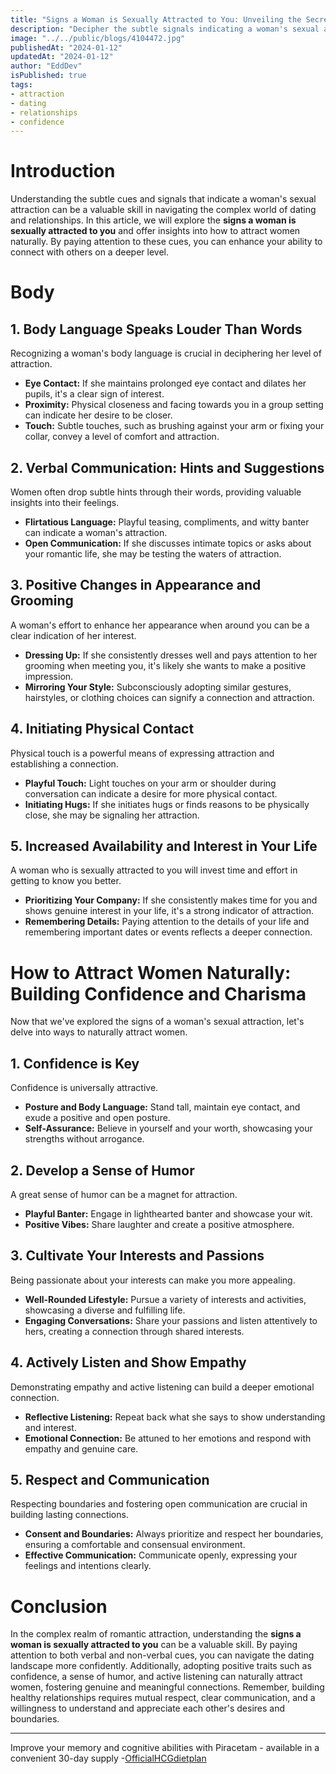 ```yaml
---
title: "Signs a Woman is Sexually Attracted to You: Unveiling the Secrets of Attraction"
description: "Decipher the subtle signals indicating a woman's sexual attraction. Explore the signs a woman is sexually attracted to you, with insights on building connections naturally. Enhance your dating skills and confidence."
image: "../../public/blogs/4104472.jpg"
publishedAt: "2024-01-12"
updatedAt: "2024-01-12"
author: "EddDev"
isPublished: true
tags:
- attraction
- dating
- relationships
- confidence
---
```



# Introduction

Understanding the subtle cues and signals that indicate a woman's sexual attraction can be a valuable skill in navigating the complex world of dating and relationships. In this article, we will explore the **signs a woman is sexually attracted to you** and offer insights into how to attract women naturally. By paying attention to these cues, you can enhance your ability to connect with others on a deeper level.

# Body

## 1. Body Language Speaks Louder Than Words

Recognizing a woman's body language is crucial in deciphering her level of attraction.

- **Eye Contact:** If she maintains prolonged eye contact and dilates her pupils, it's a clear sign of interest.
- **Proximity:** Physical closeness and facing towards you in a group setting can indicate her desire to be closer.
- **Touch:** Subtle touches, such as brushing against your arm or fixing your collar, convey a level of comfort and attraction.

## 2. Verbal Communication: Hints and Suggestions

Women often drop subtle hints through their words, providing valuable insights into their feelings.

- **Flirtatious Language:** Playful teasing, compliments, and witty banter can indicate a woman's attraction.
- **Open Communication:** If she discusses intimate topics or asks about your romantic life, she may be testing the waters of attraction.

## 3. Positive Changes in Appearance and Grooming

A woman's effort to enhance her appearance when around you can be a clear indication of her interest.

- **Dressing Up:** If she consistently dresses well and pays attention to her grooming when meeting you, it's likely she wants to make a positive impression.
- **Mirroring Your Style:** Subconsciously adopting similar gestures, hairstyles, or clothing choices can signify a connection and attraction.

## 4. Initiating Physical Contact

Physical touch is a powerful means of expressing attraction and establishing a connection.

- **Playful Touch:** Light touches on your arm or shoulder during conversation can indicate a desire for more physical contact.
- **Initiating Hugs:** If she initiates hugs or finds reasons to be physically close, she may be signaling her attraction.

## 5. Increased Availability and Interest in Your Life

A woman who is sexually attracted to you will invest time and effort in getting to know you better.

- **Prioritizing Your Company:** If she consistently makes time for you and shows genuine interest in your life, it's a strong indicator of attraction.
- **Remembering Details:** Paying attention to the details of your life and remembering important dates or events reflects a deeper connection.

# How to Attract Women Naturally: Building Confidence and Charisma

Now that we've explored the signs of a woman's sexual attraction, let's delve into ways to naturally attract women.

## 1. Confidence is Key

Confidence is universally attractive.

- **Posture and Body Language:** Stand tall, maintain eye contact, and exude a positive and open posture.
- **Self-Assurance:** Believe in yourself and your worth, showcasing your strengths without arrogance.

## 2. Develop a Sense of Humor

A great sense of humor can be a magnet for attraction.

- **Playful Banter:** Engage in lighthearted banter and showcase your wit.
- **Positive Vibes:** Share laughter and create a positive atmosphere.

## 3. Cultivate Your Interests and Passions

Being passionate about your interests can make you more appealing.

- **Well-Rounded Lifestyle:** Pursue a variety of interests and activities, showcasing a diverse and fulfilling life.
- **Engaging Conversations:** Share your passions and listen attentively to hers, creating a connection through shared interests.

## 4. Actively Listen and Show Empathy

Demonstrating empathy and active listening can build a deeper emotional connection.

- **Reflective Listening:** Repeat back what she says to show understanding and interest.
- **Emotional Connection:** Be attuned to her emotions and respond with empathy and genuine care.

## 5. Respect and Communication

Respecting boundaries and fostering open communication are crucial in building lasting connections.

- **Consent and Boundaries:** Always prioritize and respect her boundaries, ensuring a comfortable and consensual environment.
- **Effective Communication:** Communicate openly, expressing your feelings and intentions clearly.

# Conclusion

In the complex realm of romantic attraction, understanding the **signs a woman is sexually attracted to you** can be a valuable skill. By paying attention to both verbal and non-verbal cues, you can navigate the dating landscape more confidently. Additionally, adopting positive traits such as confidence, a sense of humor, and active listening can naturally attract women, fostering genuine and meaningful connections. Remember, building healthy relationships requires mutual respect, clear communication, and a willingness to understand and appreciate each other's desires and boundaries.

---

Improve your memory and cognitive abilities with Piracetam - available in a convenient 30-day supply -[OfficialHCGdietplan](https://shareasale.com/r.cfm?b=2312539&u=4040299&m=35635&urllink=&afftrack=)